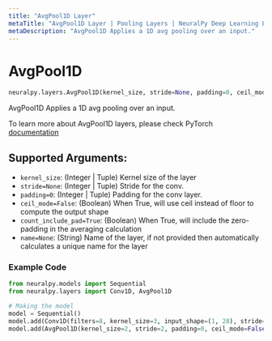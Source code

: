 ```yaml
---
title: "AvgPool1D Layer"
metaTitle: "AvgPool1D Layer | Pooling Layers | NeuralPy Deep Learning Library"
metaDescription: "AvgPool1D Applies a 1D avg pooling over an input."
---
```

# AvgPool1D

```python
neuralpy.layers.AvgPool1D(kernel_size, stride=None, padding=0, ceil_mode=False, count_include_pad=True, name=None)
```

AvgPool1D Applies a 1D avg pooling over an input.

To learn more about AvgPool1D layers, please check PyTorch [documentation](https://pytorch.org/docs/stable/nn.html#avgpool1d)

## Supported Arguments:

  - `kernel_size`: (Integer | Tuple) Kernel size of the layer
  - `stride=None`: (Integer | Tuple) Stride for the conv.
  - `padding=0`: (Integer | Tuple) Padding for the conv layer.
  - `ceil_mode=False`: (Boolean) When True, will use ceil instead of floor to compute the output shape
  - `count_include_pad=True`: (Boolean) When True, will include the zero-padding in the averaging calculation
  - `name=None`: (String) Name of the layer, if not provided then automatically calculates a unique name for the layer

### Example Code

```python
from neuralpy.models import Sequential
from neuralpy.layers import Conv1D, AvgPool1D

# Making the model
model = Sequential()
model.add(Conv1D(filters=8, kernel_size=3, input_shape=(1, 28), stride=1, name="first cnn"))
model.add(AvgPool1D(kernel_size=2, stride=2, padding=0, ceil_mode=False, count_include_pad=True, name="Pool Layer"))
```